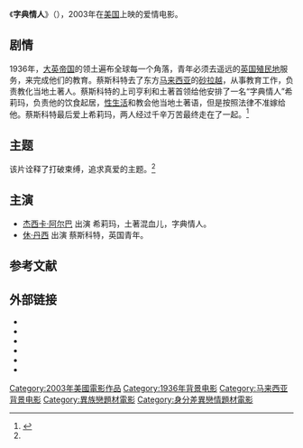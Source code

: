 {{电影信息框
| 片名     = 字典情人
| 电影原名 = ''{{lang|en|The Sleeping Dictionary}}''
| 图像     = The Sleeping Dictionary.jpg
| 图像说明 = 海报
| 导演     = {{tsl|en|Guy Jenkin|}}
| 监制     = 
| 制片     = [[马科·奥德斯凯|马科·奥德斯凯]]
| 编剧     = {{tsl|en|Guy Jenkin|}}
| 原著     = 
| 主演     = [[杰西卡·阿尔巴|杰西卡·阿尔巴]]<br>[[休·丹西|休·丹西]]<br>[[艾蜜莉·摩提默|艾蜜莉·摩提默]]
| 配乐     = 
| 摄影     = 
| 剪辑     = 
| 制片商   = {{lang|en|Mill Films Ltd. (I)}}<br>{{lang|en|Fine Line Features}}<br>{{lang|en|Southeast Asia Film Location Services Sdn. Bhd.}}
| 发行商   = 华纳家庭视频公司
| 上映日期 = {{Film date|2003|2|18|美国}}
| 片长     = 109分钟
| 产地     = {{USA}}
| 语言     = 英语
| 预算     = 
| 票房     = 
| 前集     = 
| 续集     = 
}}
《'''字典情人'''》（{{lang-en|''The Sleeping Dictionary''}}），2003年在[[美国|美国]]上映的爱情电影。

== 剧情 ==
1936年，[[大英帝国|大英帝国]]的领土遍布全球每一个角落，青年必须去遥远的[[英国殖民地|英国殖民地]]服务，来完成他们的教育。蔡斯科特去了东方[[马来西亚|马来西亚]]的[[砂拉越|砂拉越]]，从事教育工作，负责教化当地土著人。蔡斯科特的上司亨利和土著首领给他安排了一名“字典情人”希莉玛，负责他的饮食起居，[[性生活|性生活]]和教会他当地土著语，但是按照法律不准嫁给他。蔡斯科特最后爱上希莉玛，两人经过千辛万苦最终走在了一起。<ref name="web123">{{cite web|url=http://news.xinmin.cn/rollnews/2009/07/06/2196463.html|title=好莱坞甜心演绎缠绵悱恻爱情：《字典情人》|date=2009-07-06|accessdate=2012-01-20|work=新民网|archive-date=2016-12-21|archive-url=https://web.archive.org/web/20161221155541/http://news.xinmin.cn/rollnews/2009/07/06/2196463.html|dead-url=no}}</ref>

== 主题 ==
该片诠释了打破束缚，追求真爱的主题。<ref name="web123"/>

== 主演 ==
*[[杰西卡·阿尔巴|杰西卡·阿尔巴]] 出演 希莉玛，土著混血儿，字典情人。
*[[休·丹西|休·丹西]] 出演 蔡斯科特，英国青年。

==参考文献==
{{reflist}}

==外部链接==
* {{douban|1308269|字典情人}}
* {{Mtime|16733|字典情人}}
* {{IMDb title|0242888|字典情人}}
* {{Tcmdb title|453015|字典情人}}
* {{AllRovi movie|278665|字典情人}}
* {{rotten-tomatoes|sleeping_dictionary|字典情人}}

{{DEFAULTSORT:Zi字典情人}}
[[Category:2003年美國電影作品|Category:2003年美國電影作品]]
[[Category:1936年背景电影|Category:1936年背景电影]]
[[Category:马来西亚背景电影|Category:马来西亚背景电影]]
[[Category:異族戀題材電影|Category:異族戀題材電影]]
[[Category:身分差異戀情題材電影|Category:身分差異戀情題材電影]]